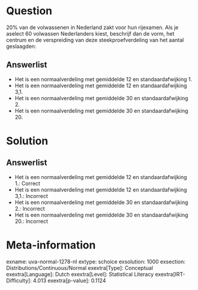 Question
========

20% van de volwassenen in Nederland zakt voor hun rijexamen. Als je
aselect 60 volwassen Nederlanders kiest, beschrijf dan de vorm, het
centrum en de verspreiding van deze steekproefverdeling van het aantal
geslaagden:

Answerlist
----------

* Het is een normaalverdeling met gemiddelde 12 en standaardafwijking 1.
* Het is een normaalverdeling met gemiddelde 12 en standaardafwijking 3,1.
* Het is een normaalverdeling met gemiddelde 30 en standaardafwijking 2.
* Het is een normaalverdeling met gemiddelde 30 en standaardafwijking 20.

Solution
========

Answerlist
----------

* Het is een normaalverdeling met gemiddelde 12 en standaardafwijking 1.: Correct
* Het is een normaalverdeling met gemiddelde 12 en standaardafwijking 3,1.: Incorrect
* Het is een normaalverdeling met gemiddelde 30 en standaardafwijking 2.: Incorrect
* Het is een normaalverdeling met gemiddelde 30 en standaardafwijking 20.: Incorrect

Meta-information
================
exname: uva-normal-1278-nl
extype: schoice
exsolution: 1000
exsection: Distributions/Continuous/Normal
exextra[Type]: Conceptual
exextra[Language]: Dutch
exextra[Level]: Statistical Literacy
exextra[IRT-Difficulty]: 4.013
exextra[p-value]: 0.1124
